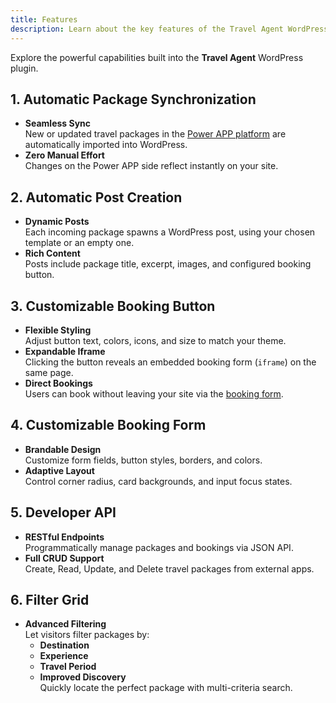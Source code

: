 ```yaml
---
title: Features
description: Learn about the key features of the Travel Agent WordPress plugin.
---
```


Explore the powerful capabilities built into the **Travel Agent** WordPress plugin.

## 1. Automatic Package Synchronization

- **Seamless Sync**  
  New or updated travel packages in the [Power APP platform](/docs/travel-agent) are automatically imported into WordPress.
- **Zero Manual Effort**  
  Changes on the Power APP side reflect instantly on your site.

## 2. Automatic Post Creation

- **Dynamic Posts**  
  Each incoming package spawns a WordPress post, using your chosen template or an empty one.
- **Rich Content**  
  Posts include package title, excerpt, images, and configured booking button.

## 3. Customizable Booking Button

- **Flexible Styling**  
  Adjust button text, colors, icons, and size to match your theme.
- **Expandable Iframe**  
  Clicking the button reveals an embedded booking form (`iframe`) on the same page.
- **Direct Bookings**  
  Users can book without leaving your site via the [booking form](/docs/ta-bookingform).

## 4. Customizable Booking Form

- **Brandable Design**  
  Customize form fields, button styles, borders, and colors.
- **Adaptive Layout**  
  Control corner radius, card backgrounds, and input focus states.

## 5. Developer API

- **RESTful Endpoints**  
  Programmatically manage packages and bookings via JSON API.
- **Full CRUD Support**  
  Create, Read, Update, and Delete travel packages from external apps.

## 6. Filter Grid

- **Advanced Filtering**  
  Let visitors filter packages by:
  - **Destination**  
  - **Experience**  
  - **Travel Period**  
  - **Improved Discovery**  
  Quickly locate the perfect package with multi-criteria search.
